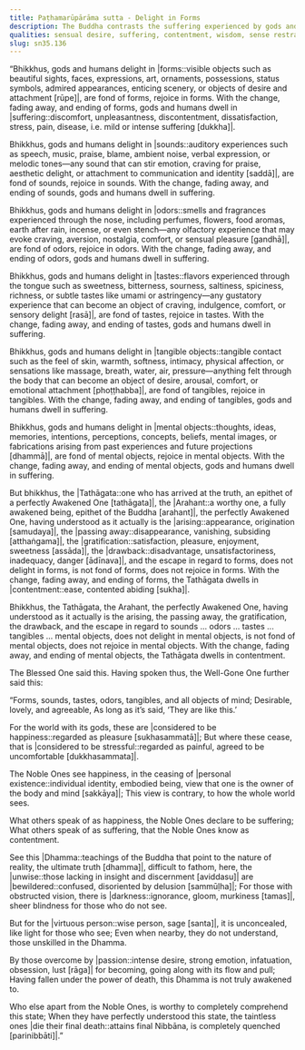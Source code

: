 ```yaml
---
title: Paṭhamarūpārāma sutta - Delight in Forms
description: The Buddha contrasts the suffering experienced by gods and humans, who delight in impermanent sense objects, with the contentment of the Tathāgata who understands their true nature, highlighting the differing views of happiness held by the world and the Noble Ones.
qualities: sensual desire, suffering, contentment, wisdom, sense restraint, discernment, passion, personal existence
slug: sn35.136
---
```


“Bhikkhus, gods and humans delight in |forms::visible objects such as beautiful sights, faces, expressions, art, ornaments, possessions, status symbols, admired appearances, enticing scenery, or objects of desire and attachment [rūpe]|, are fond of forms, rejoice in forms. With the change, fading away, and ending of forms, gods and humans dwell in |suffering::discomfort, unpleasantness, discontentment, dissatisfaction, stress, pain, disease, i.e. mild or intense suffering [dukkha]|.

Bhikkhus, gods and humans delight in |sounds::auditory experiences such as speech, music, praise, blame, ambient noise, verbal expression, or melodic tones—any sound that can stir emotion, craving for praise, aesthetic delight, or attachment to communication and identity [saddā]|, are fond of sounds, rejoice in sounds. With the change, fading away, and ending of sounds, gods and humans dwell in suffering.

Bhikkhus, gods and humans delight in |odors::smells and fragrances experienced through the nose, including perfumes, flowers, food aromas, earth after rain, incense, or even stench—any olfactory experience that may evoke craving, aversion, nostalgia, comfort, or sensual pleasure [gandhā]|, are fond of odors, rejoice in odors. With the change, fading away, and ending of odors, gods and humans dwell in suffering.

Bhikkhus, gods and humans delight in |tastes::flavors experienced through the tongue such as sweetness, bitterness, sourness, saltiness, spiciness, richness, or subtle tastes like umami or astringency—any gustatory experience that can become an object of craving, indulgence, comfort, or sensory delight [rasā]|, are fond of tastes, rejoice in tastes. With the change, fading away, and ending of tastes, gods and humans dwell in suffering.

Bhikkhus, gods and humans delight in |tangible objects::tangible contact such as the feel of skin, warmth, softness, intimacy, physical affection, or sensations like massage, breath, water, air, pressure—anything felt through the body that can become an object of desire, arousal, comfort, or emotional attachment [phoṭṭhabba]|, are fond of tangibles, rejoice in tangibles. With the change, fading away, and ending of tangibles, gods and humans dwell in suffering.

Bhikkhus, gods and humans delight in |mental objects::thoughts, ideas, memories, intentions, perceptions, concepts, beliefs, mental images, or fabrications arising from past experiences and future projections [dhammā]|, are fond of mental objects, rejoice in mental objects. With the change, fading away, and ending of mental objects, gods and humans dwell in suffering.

But bhikkhus, the |Tathāgata::one who has arrived at the truth, an epithet of a perfectly Awakened One [tathāgata]|, the |Arahant::a worthy one, a fully awakened being, epithet of the Buddha [arahant]|, the perfectly Awakened One, having understood as it actually is the |arising::appearance, origination [samudaya]|, the |passing away::disappearance, vanishing, subsiding [atthaṅgama]|, the |gratification::satisfaction, pleasure, enjoyment, sweetness [assāda]|, the |drawback::disadvantage, unsatisfactoriness, inadequacy, danger [ādīnava]|, and the escape in regard to forms, does not delight in forms, is not fond of forms, does not rejoice in forms. With the change, fading away, and ending of forms, the Tathāgata dwells in |contentment::ease, contented abiding [sukha]|.

Bhikkhus, the Tathāgata, the Arahant, the perfectly Awakened One, having understood as it actually is the arising, the passing away, the gratification, the drawback, and the escape in regard to sounds ... odors ... tastes ... tangibles ... mental objects, does not delight in mental objects, is not fond of mental objects, does not rejoice in mental objects. With the change, fading away, and ending of mental objects, the Tathāgata dwells in contentment.

The Blessed One said this. Having spoken thus, the Well-Gone One further said this:

“Forms, sounds, tastes, odors,
tangibles, and all objects of mind;
Desirable, lovely, and agreeable,
As long as it’s said, ‘They are like this.’

For the world with its gods,
these are |considered to be happiness::regarded as pleasure [sukhasammatā]|;
But where these cease,
that is |considered to be stressful::regarded as painful, agreed to be uncomfortable [dukkhasammata]|.

The Noble Ones see happiness,
in the ceasing of |personal existence::individual identity, embodied being, view that one is the owner of the body and mind [sakkāya]|;
This view is contrary,
to how the whole world sees.

What others speak of as happiness,
the Noble Ones declare to be suffering;
What others speak of as suffering,
that the Noble Ones know as contentment.

See this |Dhamma::teachings of the Buddha that point to the nature of reality, the ultimate truth [dhamma]|, difficult to fathom,
here, the |unwise::those lacking in insight and discernment [aviddasu]| are |bewildered::confused, disoriented by delusion [sammūḷha]|;
For those with obstructed vision, there is |darkness::ignorance, gloom, murkiness [tamas]|,
sheer blindness for those who do not see.

But for the |virtuous person::wise person, sage [santa]|, it is unconcealed,
like light for those who see;
Even when nearby, they do not understand,
those unskilled in the Dhamma.

By those overcome by |passion::intense desire, strong emotion, infatuation, obsession, lust [rāga]| for becoming,
going along with its flow and pull;
Having fallen under the power of death,
this Dhamma is not truly awakened to.

Who else apart from the Noble Ones,
is worthy to completely comprehend this state;
When they have perfectly understood this state,
the taintless ones |die their final death::attains final Nibbāna, is completely quenched [parinibbāti]|.”